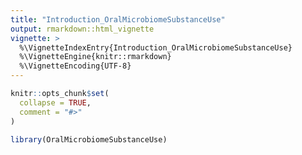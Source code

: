 ```yaml
---
title: "Introduction_OralMicrobiomeSubstanceUse"
output: rmarkdown::html_vignette
vignette: >
  %\VignetteIndexEntry{Introduction_OralMicrobiomeSubstanceUse}
  %\VignetteEngine{knitr::rmarkdown}
  %\VignetteEncoding{UTF-8}
---
```


```r
knitr::opts_chunk$set(
  collapse = TRUE,
  comment = "#>"
)
```

```r
library(OralMicrobiomeSubstanceUse)
```
